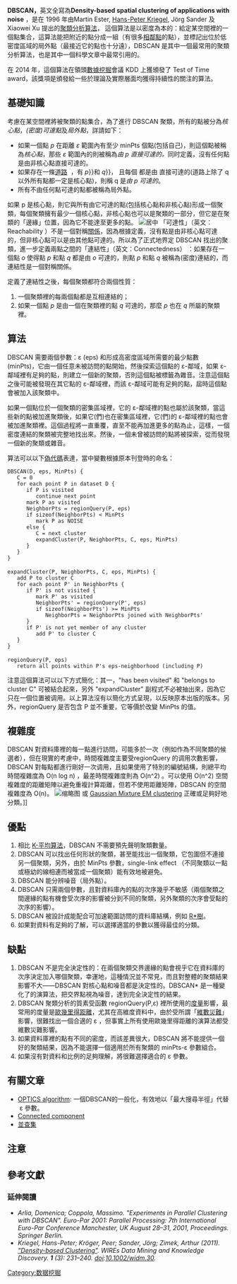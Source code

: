 {{机器学习导航栏}}
'''DBSCAN，'''英文全寫為'''Density-based spatial clustering of applications with noise''' ，是在 1996 年由Martin Ester, [[Hans-Peter_Kriegel|Hans-Peter Kriegel]], Jörg Sander 及 Xiaowei Xu 提出的[[聚类分析|聚類分析]][[算法|算法]]， 這個算法是以密度為本的：給定某空間裡的一個點集合，這算法能把附近的點分成一組（有很多[[相鄰點|相鄰點]]的點），並標記出位於低密度區域的局外點（最接近它的點也十分遠），DBSCAN 是其中一個最常用的聚類分析算法，也是其中一個科學文章中最常引用的。

在 2014 年，這個算法在領頭[[数据挖掘|數據挖掘]]會議 KDD 上獲頒發了 Test of Time award，該獎項是頒發給一些於理論及實際層面均獲得持續性的關注的算法。

== 基礎知識 ==
考慮在某空間裡將被聚類的點集合，為了進行 DBSCAN 聚類，所有的點被分為''核心點''，''(密度)可達點''及''局外點''，詳請如下：
* 如果一個點 ''p'' 在距離 ''ε'' 範圍內有至少 minPts 個點(包括自己)，則這個點被稱為''核心點''，那些 ''ε'' 範圍內的則被稱為''由 p 直接可達的。''同时定義，沒有任何點是由非核心點直接可達的。
* 如果存在一條[[道路_(图论)|道路]] {{math|''p''<sub>1</sub>, ..., ''p<sub>n</sub>''}} ，有 {{math|''p''<sub>1</sub> {{=}} ''p''}}和{{math|''p<sub>n</sub>'' {{=}} ''q''}}， 且每個 {{math|''p''<sub>''i''+1</sub>}} 都是由 {{mvar|p<sub>i</sub>}} 直接可達的(道路上除了 q 以外所有點都一定是核心點)，則稱 q 是''由 p 可達的''。
* 所有不由任何點可達的點都被稱為局外點。
如果 p 是核心點，則它與所有由它可達的點(包括核心點和非核心點)形成一個聚類，每個聚類擁有最少一個核心點，非核心點也可以是聚類的一部分，但它是在聚類的「邊緣」位置，因為它不能達至更多的點。
[[File:DBSCAN-Illustration.svg|居中]]
「可達性」（英文：Reachability ）不是一個對稱[[关系_(数学)|關係]]，因為根據定義，沒有點是由非核心點可達的，但非核心點可以是由其他點可達的。所以為了正式地界定 DBSCAN 找出的聚類，進一步定義兩點之間的「連結性」（英文：Connectedness） ：如果存在一個點 ''o'' 使得點 ''p'' 和點 ''q'' 都是由 ''o'' 可達的，則點 ''p'' 和點 ''q'' 被稱為(密度)連結的，而連結性是一個對稱關係。

定義了連結性之後，每個聚類都符合兩個性質：
# 一個聚類裡的每兩個點都是互相連結的；
# 如果一個點 ''p'' 是由一個在聚類裡的點 ''q'' 可達的，那麼 ''p'' 也在 ''q'' 所屬的聚類裡。

== 算法 ==
DBSCAN 需要兩個參數：ε (eps) 和形成高密度區域所需要的最少點數 (minPts)，它由一個任意未被訪問的點開始，然後探索這個點的 ε-鄰域，如果 ε-鄰域裡有足夠的點，則建立一個新的聚類，否則這個點被標籤為雜音。注意這個點之後可能被發現在其它點的 ε-鄰域裡，而該 ε-鄰域可能有足夠的點，屆時這個點會被加入該聚類中。

如果一個點位於一個聚類的密集區域裡，它的 ε-鄰域裡的點也屬於該聚類，當這些新的點被加進聚類後，如果它(們)也在密集區域裡，它(們)的 ε-鄰域裡的點也會被加進聚類裡。這個過程將一直重覆，直至不能再加進更多的點為止，這樣，一個密度連結的聚類被完整地找出來。然後，一個未曾被訪問的點將被探索，從而發現一個新的聚類或雜音。

算法可以以下[[偽代碼|偽代碼]]表達，當中變數根據原本刊登時的命名：
 DBSCAN(D, eps, MinPts) {
    C = 0
    for each point P in dataset D {
       if P is visited
          continue next point
       mark P as visited
       NeighborPts = regionQuery(P, eps)
       if sizeof(NeighborPts) < MinPts
          mark P as NOISE
       else {
          C = next cluster
          expandCluster(P, NeighborPts, C, eps, MinPts)
       }
    }
 }
 
 expandCluster(P, NeighborPts, C, eps, MinPts) {
    add P to cluster C
    for each point P' in NeighborPts { 
       if P' is not visited {
          mark P' as visited
          NeighborPts' = regionQuery(P', eps)
          if sizeof(NeighborPts') >= MinPts
             NeighborPts = NeighborPts joined with NeighborPts'
       }
       if P' is not yet member of any cluster
          add P' to cluster C
    }
 }
 
 regionQuery(P, eps)
    return all points within P's eps-neighborhood (including P)
注意這個算法可以以下方式簡化：其一，"has been visited" 和 "belongs to cluster C" 可被結合起來，另外 "expandCluster" 副程式不必被抽出來，因為它只在一個位置被调用。以上算法沒有以簡化方式呈現，以反映原本出版的版本。另外，regionQuery 是否包含 P 並不重要，它等價於改變 MinPts 的值。

== 複雜度 ==
DBSCAN 對資料庫裡的每一點進行訪問，可能多於一次（例如作為不同聚類的候選者），但在現實的考慮中，時間複雜度主要受regionQuery 的调用次數影響，DBSCAN 對每點都進行剛好一次调用，且如果使用了特別的編號結構，則總平均時間複雜度為 O(n log n) ，最差時間複雜度則為 O(n^2) 。可以使用 O(n^2) 空間複雜度的距離矩陣以避免重複計算距離，但若不使用距離矩陣，DBSCAN 的空間複雜度為 O(n)。
[[File:DBSCAN-density-data.svg|缩略图]] 或 [[Gaussian_Mixture_EM_clustering|Gaussian Mixture EM clustering]] 正確或足夠好地分類。]]

== 優點 ==
# 相比 [[K-平均算法|K-平均算法]]，DBSCAN 不需要預先聲明聚類數量。
# DBSCAN 可以找出任何形狀的聚類，甚至能找出一個聚類，它包圍但不連接另一個聚類，另外，由於 MinPts 參數，single-link effect （不同聚類以一點或極幼的線相連而被當成一個聚類）能有效地被避免。
# DBSCAN 能分辨噪音（局外點）。
# DBSCAN 只需兩個參數，且對資料庫內的點的次序幾乎不敏感（兩個聚類之間邊緣的點有機會受次序的影響被分到不同的聚類，另外聚類的次序會受點的次序的影響）。
# DBSCAN 被設計成能配合可加速範圍訪問的資料庫結構，例如 [[R*树|R*樹]]。
# 如果對資料有足夠的了解，可以選擇適當的參數以獲得最佳的分類。

== 缺點 ==
# DBSCAN 不是完全決定性的：在兩個聚類交界邊緣的點會視乎它在資料庫的次序決定加入哪個聚類，幸運地，這種情況並不常見，而且對整體的聚類結果影響不大——DBSCAN 對核心點和噪音都是決定性的。DBSCAN* 是一種變化了的演算法，把交界點視為噪音，達到完全決定性的結果。
# DBSCAN 聚類分析的質素受函數 regionQuery(P,ε) 裡所使用的[[度量|度量]]影響，最常用的度量是[[欧几里得距离|歐幾里得距離]]，尤其在高維度資料中，由於受所謂「[[维数灾难|維數災難]]」影響，很難找出一個合適的 ε ，但事實上所有使用歐幾里得距離的演算法都受維數災難影響。
# 如果資料庫裡的點有不同的密度，而該差異很大，DBSCAN 將不能提供一個好的聚類結果，因為不能選擇一個適用於所有聚類的 minPts-ε 參數組合。
# 如果沒有對資料和比例的足夠理解，將很難選擇適合的 ε 參數。

== 有關文章 ==
* [[OPTICS_algorithm|OPTICS algorithm]]: 一個DBSCAN的一般化，有效地以「最大搜尋半徑」代替  ε 參數。
* [[Connected_component_(graph_theory)|Connected component]]
* [[并查集|並查集]]

== 注意 ==
<div class="reflist" style=" list-style-type: lower-alpha;">
<references group="lower-alpha" /></div>

== 參考文獻 ==

=== 延伸閱讀 ===
* <cite class="citation conference">Arlia, Domenica; Coppola, Massimo. "Experiments in Parallel Clustering with DBSCAN". ''Euro-Par 2001: Parallel Processing: 7th International Euro-Par Conference Manchester, UK August 28–31, 2001, Proceedings''. </cite><cite class="citation conference">Springer Berlin.</cite><span class="Z3988" title="ctx_ver=Z39.88-2004&rfr_id=info%3Asid%2Fen.wikipedia.org%3ADBSCAN&rft.atitle=Experiments+in+Parallel+Clustering+with+DBSCAN&rft.au=Coppola%2C+Massimo&rft.aufirst=Domenica&rft.aulast=Arlia&rft.btitle=Euro-Par+2001%3A+Parallel+Processing%3A+7th+International+Euro-Par+Conference+Manchester%2C+UK+August+28%9331%2C+2001%2C+Proceedings&rft.genre=conference&rft.pub=Springer+Berlin&rft_val_fmt=info%3Aofi%2Ffmt%3Akev%3Amtx%3Abook"> </span>
* <cite class="citation journal">Kriegel, Hans-Peter; Kröger, Peer; Sander, Jörg; Zimek, Arthur (2011). [http://wires.wiley.com/WileyCDA/WiresArticle/wisId-WIDM30.html "Density-based Clustering"]{{Wayback|url=http://wires.wiley.com/WileyCDA/WiresArticle/wisId-WIDM30.html |date=20161117070919 }}. </cite><cite class="citation journal">''WIREs Data Mining and Knowledge Discovery''. '''1''' (3): 231–240. [[DOI|doi]]:[[doi:10.1002/widm.30|10.1002/widm.30]].</cite><span class="Z3988" title="ctx_ver=Z39.88-2004&rfr_id=info%3Asid%2Fen.wikipedia.org%3ADBSCAN&rft.atitle=Density-based+Clustering&rft.aufirst=Hans-Peter&rft.au=Kr%C3%B6ger%2C+Peer&rft.aulast=Kriegel&rft.au=Sander%2C+J%C3%B6rg&rft.au=Zimek%2C+Arthur&rft.date=2011&rft.genre=article&rft_id=http%3A%2F%2Fwires.wiley.com%2FWileyCDA%2FWiresArticle%2FwisId-WIDM30.html&rft_id=info%3Adoi%2F10.1002%2Fwidm.30&rft.issue=3&rft.jtitle=WIREs+Data+Mining+and+Knowledge+Discovery&rft.pages=231-240&rft_val_fmt=info%3Aofi%2Ffmt%3Akev%3Amtx%3Ajournal&rft.volume=1"> </span>
[[Category:数据挖掘|Category:数据挖掘]]
